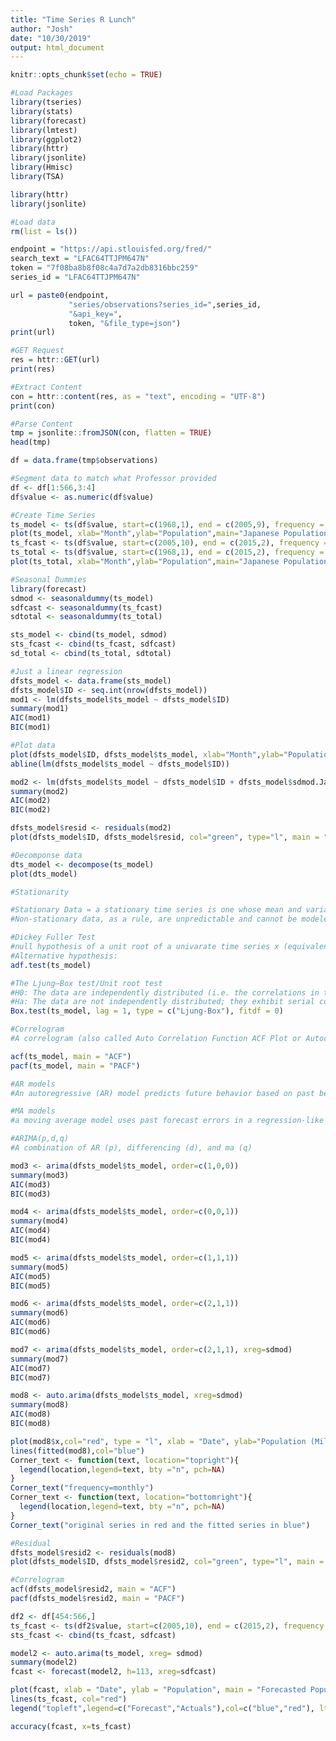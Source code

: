 ```yaml
---
title: "Time Series R Lunch"
author: "Josh"
date: "10/30/2019"
output: html_document
---
```


```r
knitr::opts_chunk$set(echo = TRUE)
```

```r
#Load Packages
library(tseries)
library(stats)
library(forecast)
library(lmtest)
library(ggplot2)
library(httr)
library(jsonlite)
library(Hmisc)
library(TSA)
```

```r
library(httr)
library(jsonlite)

#Load data
rm(list = ls())

endpoint = "https://api.stlouisfed.org/fred/"
search_text = "LFAC64TTJPM647N"
token = "7f08ba8b8f08c4a7d7a2db8316bbc259"
series_id = "LFAC64TTJPM647N"

url = paste0(endpoint, 
             "series/observations?series_id=",series_id,
             "&api_key=", 
             token, "&file_type=json")
print(url)

#GET Request
res = httr::GET(url)
print(res)

#Extract Content
con = httr::content(res, as = "text", encoding = "UTF-8")
print(con)

#Parse Content
tmp = jsonlite::fromJSON(con, flatten = TRUE)
head(tmp)

df = data.frame(tmp$observations)

#Segment data to match what Professor provided
df <- df[1:566,3:4]
df$value <- as.numeric(df$value)
```

```r
#Create Time Series
ts_model <- ts(df$value, start=c(1968,1), end = c(2005,9), frequency = 12)
plot(ts_model, xlab="Month",ylab="Population",main="Japanese Population: Aged 15-64")
ts_fcast <- ts(df$value, start=c(2005,10), end = c(2015,2), frequency = 12)
ts_total <- ts(df$value, start=c(1968,1), end = c(2015,2), frequency = 12)
plot(ts_total, xlab="Month",ylab="Population",main="Japanese Population: Aged 15-64")
```

```r
#Seasonal Dummies
library(forecast)
sdmod <- seasonaldummy(ts_model)
sdfcast <- seasonaldummy(ts_fcast)
sdtotal <- seasonaldummy(ts_total)

sts_model <- cbind(ts_model, sdmod)
sts_fcast <- cbind(ts_fcast, sdfcast)
sd_total <- cbind(ts_total, sdtotal)
```

```r
#Just a linear regression
dfsts_model <- data.frame(sts_model)
dfsts_model$ID <- seq.int(nrow(dfsts_model))
mod1 <- lm(dfsts_model$ts_model ~ dfsts_model$ID)
summary(mod1)
AIC(mod1)
BIC(mod1)
```

```r
#Plot data
plot(dfsts_model$ID, dfsts_model$ts_model, xlab="Month",ylab="Population",main="Japanese Population: Aged 15-64", type="l")
abline(lm(dfsts_model$ts_model ~ dfsts_model$ID))
```

```r
mod2 <- lm(dfsts_model$ts_model ~ dfsts_model$ID + dfsts_model$sdmod.Jan + dfsts_model$sdmod.Feb + dfsts_model$sdmod.Mar + dfsts_model$sdmod.Apr + dfsts_model$sdmod.May + dfsts_model$sdmod.Jun + dfsts_model$sdmod.Jul + dfsts_model$sdmod.Aug + dfsts_model$sdmod.Sep + dfsts_model$sdmod.Oct + dfsts_model$sdmod.Nov)
summary(mod2)
AIC(mod2)
BIC(mod2)
```
```r
dfsts_model$resid <- residuals(mod2)
plot(dfsts_model$ID, dfsts_model$resid, col="green", type="l", main = "Residuals")
```

```r
#Decomponse data
dts_model <- decompose(ts_model)
plot(dts_model)
```

```r
#Stationarity

#Stationary Data = a stationary time series is one whose mean and variance is constant over time.
#Non-stationary data, as a rule, are unpredictable and cannot be modeled or forecasted. The results obtained by using non-stationary time series may be spurious in that they may indicate a relationship between two variables where one does not exist.

#Dickey Fuller Test
#null hypothesis of a unit root of a univarate time series x (equivalently, x is a non-stationary time series)
#Alternative hypothesis: 
adf.test(ts_model)

#The Ljung–Box test/Unit root test
#H0: The data are independently distributed (i.e. the correlations in the population from which the sample is taken are 0, so that any observed correlations in the data result from randomness of the sampling process).
#Ha: The data are not independently distributed; they exhibit serial correlation.
Box.test(ts_model, lag = 1, type = c("Ljung-Box"), fitdf = 0)
```

```r
#Correlogram
#A correlogram (also called Auto Correlation Function ACF Plot or Autocorrelation plot) is a visual way to show serial correlation in data that changes over time (i.e. time series data). Serial correlation (also called autocorrelation) is where an error at one point in time travels to a subsequent point in time.

acf(ts_model, main = "ACF")
pacf(ts_model, main = "PACF")
```

```r
#AR models
#An autoregressive (AR) model predicts future behavior based on past behavior. It’s used for forecasting when there is some correlation between values in a time series and the values that precede and succeed them. You only use past data to model the behavior, hence the name autoregressive (the Greek prefix auto– means “self.” ). The process is basically a linear regression of the data in the current series against one or more past values in the same series.

#MA models
#a moving average model uses past forecast errors in a regression-like model

#ARIMA(p,d,q)
#A combination of AR (p), differencing (d), and ma (q)
```

```r
mod3 <- arima(dfsts_model$ts_model, order=c(1,0,0))
summary(mod3)
AIC(mod3)
BIC(mod3)

mod4 <- arima(dfsts_model$ts_model, order=c(0,0,1))
summary(mod4)
AIC(mod4)
BIC(mod4)

mod5 <- arima(dfsts_model$ts_model, order=c(1,1,1))
summary(mod5)
AIC(mod5)
BIC(mod5)

mod6 <- arima(dfsts_model$ts_model, order=c(2,1,1))
summary(mod6)
AIC(mod6)
BIC(mod6)

mod7 <- arima(dfsts_model$ts_model, order=c(2,1,1), xreg=sdmod)
summary(mod7)
AIC(mod7)
BIC(mod7)

mod8 <- auto.arima(dfsts_model$ts_model, xreg=sdmod)
summary(mod8)
AIC(mod8)
BIC(mod8)
```

```r
plot(mod8$x,col="red", type = "l", xlab = "Date", ylab="Population (Millions)", main = "Active Population: Aged 15-64: All Persons for Japan")
lines(fitted(mod8),col="blue")
Corner_text <- function(text, location="topright"){
  legend(location,legend=text, bty ="n", pch=NA) 
}
Corner_text("frequency=monthly")
Corner_text <- function(text, location="bottomright"){
  legend(location,legend=text, bty ="n", pch=NA) 
}
Corner_text("original series in red and the fitted series in blue")
```

```r
#Residual
dfsts_model$resid2 <- residuals(mod8)
plot(dfsts_model$ID, dfsts_model$resid2, col="green", type="l", main = "Residuals")
```

```r
#Correlogram
acf(dfsts_model$resid2, main = "ACF")
pacf(dfsts_model$resid2, main = "PACF")
```

```r
df2 <- df[454:566,]
ts_fcast <- ts(df2$value, start=c(2005,10), end = c(2015,2), frequency = 12)
sts_fcast <- cbind(ts_fcast, sdfcast)

model2 <- auto.arima(ts_model, xreg= sdmod)
summary(model2)
fcast <- forecast(model2, h=113, xreg=sdfcast)

plot(fcast, xlab = "Date", ylab = "Population", main = "Forecasted Population vs Actual Population")
lines(ts_fcast, col="red")
legend("topleft",legend=c("Forecast","Actuals"),col=c("blue","red"), lty=1:2, cex=0.8)

accuracy(fcast, x=ts_fcast)
```
